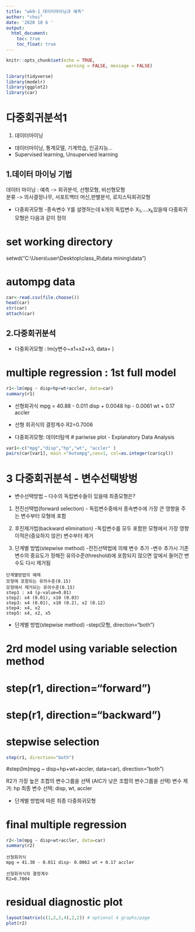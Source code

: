 ```yaml
---
title: "wk9-1_데이터마이닝과 예측"
author: "choi"
date: '2020 10 6 '
output:
  html_document:
    toc: true
    toc_float: true
---
```


```r
knitr::opts_chunk$set(echo = TRUE,
                       warning = FALSE, message = FALSE)
```


```r
library(tidyverse)
library(modelr)
library(ggplot2)
library(car)

```

# 다중회귀분석1
1. 데이터마이닝
 - 데이터마이닝, 통계모델, 기계학습, 인공지능...
 - Supervised learning, Unsupervied learning

## 1.데이터 마이닝 기법 

데이터 마이닝 : 예측 -> 회귀분석, 선형모형, 비선형모형           
                분류 -> 의사결정나무, 서포트백터 머신,판별분석, 로지스틱회귀모형

- 다중회귀모형
 -종속변수 Y를 설명하는데  k개의 독립변수 X~1~,....x~k~있을때 다중회귀모형은 다음과 같이 정의
 

 
# set working directory
setwd("C:\\Users\\user\\Desktop\\class_R\\data mining\\data")

# autompg data

```r
car<-read.csv(file.choose())
head(car)
str(car)
attach(car)
```



## 2.다중회귀분석
- 다중회귀모형 : lm(y변수~x1+x2+x3, data= )

# multiple regression : 1st full model 

```r
r1<-lm(mpg ~ disp+hp+wt+accler, data=car)
summary(r1)
```



- 선형회귀식
mpg = 40.88 - 0.011 disp + 0.0048 hp - 0.0061 wt + 0.17 accler

- 선형 회귀식의 결정계수
R2=0.7006


- 다중회귀모형: 데이터탐색
# pariwise plot - Explanatory Data Analysis

```r
var1<-c("mpg","disp","hp","wt", "accler" )
pairs(car[var1], main ="Autompg",cex=1, col=as.integer(car$cyl))
```



# 3 다중회귀분석 - 변수선택방벙
- 변수선택방법 – 다수의 독립변수들이 있을때 최종모형은?
(1) 전진선택법(forward selection) - 독립변수중에서 종속변수에 가장 큰 영향을 주는 변수부터 모형에 포함

(2) 후진제거법(backward elimination)
-독립변수를 모두 포함한 모형에서 가장 영향이적은(중요하지 않은) 변수부터 제거
(3) 단계별 방법(stepwise method)
-전진선택법에 의해 변수 추가
-변수 추가시 기존 변수의 중요도가 정해진 유의수준(threshold)에 포함되지 않으면 앞에서 들어간 변수도 다시 제거됨
```
단계별방법의 예제
모형에 포함되는 유의수준(0.15)
모형에서 제거되는 유의수준(0.15)
step1 : x4 (p-value=0.01)
step2: x4 (0.01), x10 (0.03)
step3: x4 (0.01), x10 (0.2), x2 (0.12)
step4: x4, x2
step5: x4, x2, x5
```
- 단계별 방법(stepwise method)
-step(모형, direction=“both”)

# 2rd model using variable selection method
# step(r1, direction="forward")
# step(r1, direction="backward")
# stepwise selection
```r
step(r1, direction="both")
```
#step(lm(mpg ~ disp+hp+wt+accler, data=car), direction="both")

R2가 가장 높은 조합의 변수그룹을 선택
(AIC가 낮은 조합의 변수그룹을 선택)
변수 제거: hp
최종 변수 선택: disp, wt, accler


- 단계별 방법에 따른 최종 다중회귀모형

# final multiple regression
```r
r2<-lm(mpg ~ disp+wt+accler, data=car)
summary(r2)
```
```
선형회귀식
mpg = 41.30 - 0.011 disp- 0.0062 wt + 0.17 accler

선형회귀식의 결정계수
R2=0.7004
```


# residual diagnostic plot 
```r
layout(matrix(c(1,2,3,4),2,2)) # optional 4 graphs/page 
plot(r2)
```



